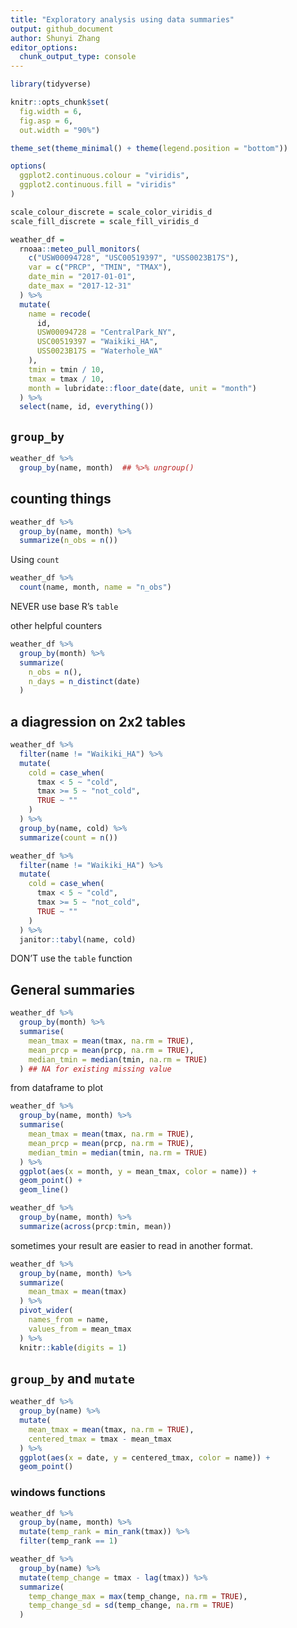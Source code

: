 ```yaml
---
title: "Exploratory analysis using data summaries"
output: github_document
author: Shunyi Zhang
editor_options: 
  chunk_output_type: console
---
```


```r
library(tidyverse)

knitr::opts_chunk$set(
  fig.width = 6,
  fig.asp = 6,
  out.width = "90%")

theme_set(theme_minimal() + theme(legend.position = "bottom"))

options(
  ggplot2.continuous.colour = "viridis",
  ggplot2.continuous.fill = "viridis"
)

scale_colour_discrete = scale_color_viridis_d
scale_fill_discrete = scale_fill_viridis_d
```

```r
weather_df = 
  rnoaa::meteo_pull_monitors(
    c("USW00094728", "USC00519397", "USS0023B17S"),
    var = c("PRCP", "TMIN", "TMAX"),
    date_min = "2017-01-01",
    date_max = "2017-12-31"
  ) %>% 
  mutate(
    name = recode(
      id,
      USW00094728 = "CentralPark_NY",
      USC00519397 = "Waikiki_HA",
      USS0023B17S = "Waterhole_WA"
    ),
    tmin = tmin / 10,
    tmax = tmax / 10,
    month = lubridate::floor_date(date, unit = "month")
  ) %>% 
  select(name, id, everything())
```


## `group_by`

```r
weather_df %>% 
  group_by(name, month)  ## %>% ungroup()
```


## counting things

```r
weather_df %>% 
  group_by(name, month) %>% 
  summarize(n_obs = n())
```

Using `count`
```r
weather_df %>% 
  count(name, month, name = "n_obs")
```

NEVER use base R's `table`

other helpful counters
```r
weather_df %>% 
  group_by(month) %>% 
  summarize(
    n_obs = n(),
    n_days = n_distinct(date)
  )
```


## a diagression on 2x2 tables

```r
weather_df %>% 
  filter(name != "Waikiki_HA") %>% 
  mutate(
    cold = case_when(
      tmax < 5 ~ "cold",
      tmax >= 5 ~ "not_cold",
      TRUE ~ ""
    )
  ) %>% 
  group_by(name, cold) %>% 
  summarize(count = n())
```

```r
weather_df %>% 
  filter(name != "Waikiki_HA") %>% 
  mutate(
    cold = case_when(
      tmax < 5 ~ "cold",
      tmax >= 5 ~ "not_cold",
      TRUE ~ ""
    )
  ) %>% 
  janitor::tabyl(name, cold)
```

DON'T use the `table` function


## General summaries

```r
weather_df %>% 
  group_by(month) %>% 
  summarise(
    mean_tmax = mean(tmax, na.rm = TRUE),
    mean_prcp = mean(prcp, na.rm = TRUE),
    median_tmin = median(tmin, na.rm = TRUE)
  ) ## NA for existing missing value
```

from dataframe to plot
```r
weather_df %>% 
  group_by(name, month) %>% 
  summarise(
    mean_tmax = mean(tmax, na.rm = TRUE),
    mean_prcp = mean(prcp, na.rm = TRUE),
    median_tmin = median(tmin, na.rm = TRUE)
  ) %>% 
  ggplot(aes(x = month, y = mean_tmax, color = name)) +
  geom_point() +
  geom_line()
```

```r
weather_df %>% 
  group_by(name, month) %>% 
  summarize(across(prcp:tmin, mean))
```

sometimes your result are easier to read in another format.
```r
weather_df %>% 
  group_by(name, month) %>% 
  summarize(
    mean_tmax = mean(tmax)
  ) %>% 
  pivot_wider(
    names_from = name,
    values_from = mean_tmax
  ) %>% 
  knitr::kable(digits = 1)
```


## `group_by` and `mutate`

```r
weather_df %>% 
  group_by(name) %>% 
  mutate(
    mean_tmax = mean(tmax, na.rm = TRUE), 
    centered_tmax = tmax - mean_tmax
  ) %>% 
  ggplot(aes(x = date, y = centered_tmax, color = name)) +
  geom_point()
```

### windows functions

```r
weather_df %>% 
  group_by(name, month) %>% 
  mutate(temp_rank = min_rank(tmax)) %>% 
  filter(temp_rank == 1)
```

```r
weather_df %>% 
  group_by(name) %>% 
  mutate(temp_change = tmax - lag(tmax)) %>% 
  summarize(
    temp_change_max = max(temp_change, na.rm = TRUE),
    temp_change_sd = sd(temp_change, na.rm = TRUE)
  )
```








